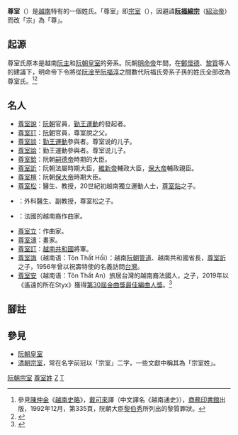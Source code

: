 '''尊室'''（{{vie|v='''Tôn Thất'''|hn=尊室}}）是[[越南|越南]]特有的一個姓氏。「尊室」即[[宗室|宗室]]（{{vie|v='''Tông Thất'''|hn=宗室}}），因避諱'''[[阮福綿宗|阮福綿宗]]'''（[[紹治帝|紹治帝]]）而改「宗」為「尊」。

==起源==
尊室氏原本是越南[[阮主|阮主]]和[[阮朝皇室|阮朝皇室]]的旁系。阮朝[[明命帝|明命帝]]年間，在[[鄭懷德|鄭懷德]]、[[黎質|黎質]]等人的建議下，明命帝下令將從[[阮淦|阮淦]]至[[阮福淳|阮福淳]]之間數代阮福氏旁系子孫的姓氏全部改為尊室氏。<ref>參見[[陳仲金|陳仲金]]《[[越南史略|越南史略]]》，[[戴可來|戴可來]]譯（中文譯名《越南通史》），[[商務印書館|商務印書館]]出版，1992年12月，第335頁，阮朝大臣[[黎伯秀|黎伯秀]]所列出的黎質罪狀。</ref><ref>{{Cite web |url=http://www.vietnamgiapha.com/XemThuyTo/51/thuy_to.html |title=阮福氏遠祖 |access-date=2011-03-16 |archive-date=2020-08-08 |archive-url=https://web.archive.org/web/20200808224302/http://www.vietnamgiapha.com/XemThuyTo/51/thuy_to.html |dead-url=no }}</ref>

==名人==
*[[尊室說|尊室說]]：[[阮朝|阮朝]]官員，[[勤王運動|勤王運動]]的發起者。
*[[尊室訂_(阮朝)|尊室訂]]：[[阮朝|阮朝]]官員，尊室說之父。
*[[尊室談|尊室談]]：[[勤王運動|勤王運動]]參與者。尊室说的儿子。
*[[尊室詥|尊室詥]]：勤王運動參與者。尊室说儿子。
*[[尊室鉿|尊室鉿]]：阮朝[[嗣德帝|嗣德帝]]時期的大臣。
*[[尊室訢|尊室訢]]：阮朝法屬時期大臣，[[維新帝|維新帝]]輔政大臣，[[保大帝|保大帝]]輔政親臣。
*[[尊室檀|尊室檀]]：阮朝[[保大帝|保大帝]]時期大臣。
*[[尊室松|尊室松]]：醫生、教授，20世紀初越南獨立運動人士，[[尊室煔|尊室煔]]之子。
*{{link-vi|尊室柏|Tôn Thất Bách}}：外科醫生、副教授，尊室松之子。
*{{link-vi|尊室節|Tôn Thất Tiết}}：法國的越南裔作曲家。
*[[尊室立|尊室立]]：作曲家。
*[[尊室濤|尊室濤]]：畫家。
*[[尊室訂_(中將)|尊室訂]]：[[越南共和國|越南共和國]]將軍。
*[[尊室誨|尊室誨]]（越南语：Tôn Thất Hối）：越南[[阮朝|阮朝]][[管道_(越南)|管道]]、越南共和國省長，[[尊室訢|尊室訢]]之子，1956年曾以祝壽特使的名義訪問[[台灣|台灣]]。
*[[尊室安|尊室安]]（越南语：Tôn Thất An）旅居台灣的越南裔法國人，{{link-vi|尊室節|Tôn Thất Tiết}}之子，2019年以《遙遠的所在Styx》獲得[[第30屆金曲獎|第30屆金曲獎]][[最佳編曲人獎_(金曲獎)|最佳編曲人獎]]。<ref>{{Cite web |url=https://star.ettoday.net/news/1477788 |title=金曲獎／法國人尊室安得獎！　賣力喊出中文：謝謝音樂，謝謝台灣 |access-date=2019-06-30 |archive-date=2020-11-08 |archive-url=https://web.archive.org/web/20201108072611/https://star.ettoday.net/news/1477788 |dead-url=no }}</ref>

==腳註==
{{reflist}}

==參見==
*[[阮朝皇室|阮朝皇室]]
*[[宗室_(清朝)|清朝宗室]]，常在名字前冠以「宗室」二字，一些文獻中稱其為「宗室姓」。

[[Category:阮朝宗室|]]
[[Category:尊室姓|]]
[[Category:漢姓|Z]]
[[Category:越南姓氏|T]]